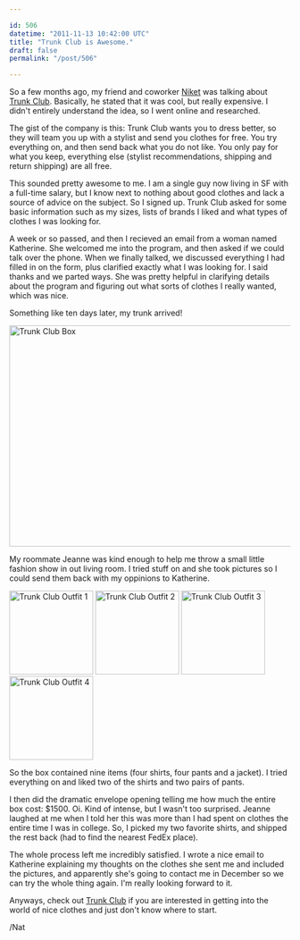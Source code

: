 ```yaml
---

id: 506
datetime: "2011-11-13 10:42:00 UTC"
title: "Trunk Club is Awesome."
draft: false
permalink: "/post/506"

---
```


So a few months ago, my friend and coworker [Niket][] was talking about [Trunk Club][tc]. Basically, he stated that it was cool, but really expensive. I didn't entirely understand the idea, so I went online and researched.

The gist of the company is this: Trunk Club wants you to dress better, so they will team you up with a stylist and send you clothes for free. You try everything on, and then send back what you do not like. You only pay for what you keep, everything else (stylist recommendations, shipping and return shipping) are all free.

This sounded pretty awesome to me. I am a single guy now living in SF with a full-time salary, but I know next to nothing about good clothes and lack a source of advice on the subject. So I signed up. Trunk Club asked for some basic information such as my sizes, lists of brands I liked and what types of clothes I was looking for.

A week or so passed, and then I recieved an email from a woman named Katherine. She welcomed me into the program, and then asked if we could talk over the phone. When we finally talked, we discussed everything I had filled in on the form, plus clarified exactly what I was looking for. I said thanks and we parted ways. She was pretty helpful in clarifying details about the program and figuring out what sorts of clothes I really wanted, which was nice.

Something like ten days later, my trunk arrived!

<a href="http://www.flickr.com/photos/icco/6341352824/" title="Trunk Club Box by Nat W, on Flickr"><img src="http://farm7.static.flickr.com/6053/6341352824_b9cd48cd8b_z.jpg" width="640" height="396" alt="Trunk Club Box"></img></a>

My roommate Jeanne was kind enough to help me throw a small little fashion show in out living room. I tried stuff on and she took pictures so I could send them back with my oppinions to Katherine.

<a href="http://www.flickr.com/photos/icco/6341356004/" title="Trunk Club Outfit 1 by Nat W, on Flickr"><img src="http://farm7.static.flickr.com/6097/6341356004_7e3e5ab14a_m.jpg" width="150" alt="Trunk Club Outfit 1"></img></a>
<a href="http://www.flickr.com/photos/icco/6341357772/" title="Trunk Club Outfit 2 by Nat W, on Flickr"><img src="http://farm7.static.flickr.com/6219/6341357772_fe993fd8e8_m.jpg" width="150" alt="Trunk Club Outfit 2"></img></a>
<a href="http://www.flickr.com/photos/icco/6340610325/" title="Trunk Club Outfit 3 by Nat W, on Flickr"><img src="http://farm7.static.flickr.com/6220/6340610325_9657e83c8e_m.jpg" width="150" alt="Trunk Club Outfit 3"></img></a>
<a href="http://www.flickr.com/photos/icco/6340612645/" title="Trunk Club Outfit 4 by Nat W, on Flickr"><img src="http://farm7.static.flickr.com/6229/6340612645_e810d77c13_m.jpg" width="150" alt="Trunk Club Outfit 4"></img></a>

So the box contained nine items (four shirts, four pants and a jacket). I tried everything on and liked two of the shirts and two pairs of pants. 

I then did the dramatic envelope opening telling me how much the entire box cost: $1500. Oi. Kind of intense, but I wasn't too surprised. Jeanne laughed at me when I told her this was more than I had spent on clothes the entire time I was in college. So, I picked my two favorite shirts, and shipped the rest back (had to find the nearest FedEx place).

The whole process left me incredibly satisfied. I wrote a nice email to Katherine explaining my thoughts on the clothes she sent me and included the pictures, and apparently she's going to contact me in December so we can try the whole thing again. I'm really looking forward to it.

Anyways, check out [Trunk Club][tc] if you are interested in getting into the world of nice clothes and just don't know where to start.

/Nat

[Niket]: http://niketdesai.com/
[tc]: http://trunkclub.com/?c=refkma


